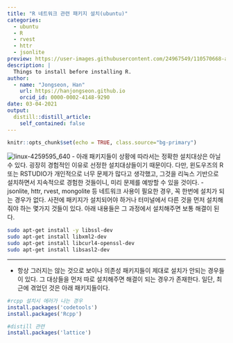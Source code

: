 ```yaml
---
title: "R 네트워크 관련 패키지 설치(ubuntu)"
categories:
  - ubuntu
  - R
  - rvest
  - httr
  - jsonlite
preview: https://user-images.githubusercontent.com/24967549/110570668-a26d8d00-8199-11eb-9079-43390b9ee0c0.jpg
description: |
  Things to install before installing R.
author:
  - name: "Jongseon, Han"
    url: https://hanjongseon.github.io
    orcid_id: 0000-0002-4148-9290
date: 03-04-2021
output:
  distill::distill_article:
    self_contained: false
---
```



```r
knitr::opts_chunk$set(echo = TRUE, class.source="bg-primary")
```

![linux-4259595_640](https://user-images.githubusercontent.com/24967549/110570668-a26d8d00-8199-11eb-9079-43390b9ee0c0.jpg)
- 아래 패키지들이 상황에 따라서는 정확한 설치대상은 아닐 수 있다. 굉장히 경험적인 이유로 선정한 설치대상들이기 때문이다. 다만, 윈도우즈의 R 또는 RSTUDIO가 개인적으로 너무 문제가 많다고 생각했고, 그것을 리눅스 기반으로 설치하면서 지속적으로 경험한 것들이니, 미리 문제를 예방할 수 있을 것이다.
- jsonlite, httr, rvest, mongolite 등 네트워크 사용이 필요한 경우, 꼭 한번에 설치가 되는 경우가 없다. 사전에 패키지가 설치되어야 하거나 터미널에서 다른 것을 먼저 설치해줘야 하는 몇가지 것들이 있다. 아래 내용들은 그 과정에서 설치해주면 보통 해결이 된다.

```bash
sudo apt-get install -y libssl-dev
sudo apt-get install libxml2-dev
sudo apt-get install libcurl4-openssl-dev
sudo apt-get install libsasl2-dev
```

***

- 항상 그러지는 않는 것으로 보이나 의존성 패키지들이 제대로 설치가 안되는 경우들이 있다. 그 대상들을 먼저 따로 설치해주면 해결이 되는 경우가 존재한다. 일단, 최근에 겪었던 것은 아래 패키지들이다.

```r
#rcpp 설치시 에러가 나는 경우
install.packages('codetools')
install.packages('Rcpp')

#distill 관련
install.packages('lattice')
```